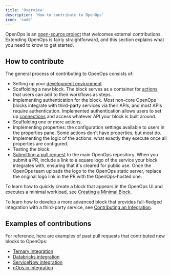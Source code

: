 ```yaml
---
title: 'Overview'
description: 'How to contribute to OpenOps'
icon: 'code'
---
```


OpenOps is an [open-source project](https://github.com/openops-cloud/openops) that welcomes external contributions. Extending OpenOps is fairly straightforward, and this section explains what you need to know to get started.

## How to contribute

The general process of contributing to OpenOps consists of:
* Setting up your [development environment](/contributing/development-environment/).
* Scaffolding a new block. The block serves as a container for [actions](/workflow-management/actions/) that users can add to their workflows as steps.
* Implementing authentication for the block. Most non-core OpenOps blocks integrate with third-party services via their APIs, and most APIs require authentication. Implemented authentication allows users to set up [connections](/cloud-access/access-levels-permissions/) and access whatever API your block is built around.
* Scaffolding one or more actions.
* Implementing properties: the configuration settings available to users in the properties pane. Some actions don't have properties, but most do.
* Implementing the logic of the actions: what exactly they execute once all properties are configured.
* Testing the block.
* [Submitting a pull request](https://github.com/openops-cloud/openops/blob/main/CONTRIBUTING.md) to the main OpenOps repository. When you submit a PR, include a link to a square logo of the service your block integrates with, ensuring that it's cleared for public use. Once the OpenOps team uploads the logo to the OpenOps static server, replace the original logo link in the PR with the OpenOps-hosted one.

To learn how to quickly create a block that appears in the OpenOps UI and executes a minimal workload, see [Creating a Minimal Block](/contributing/creating-a-minimal-block/).

To learn how to develop a more advanced block that provides full-fledged integration with a third-party service, see [Contributing an Integration](/contributing/contributing-an-integration/).

## Examples of contributions

For reference, here are examples of past pull requests that contributed new blocks to OpenOps:
* [Ternary integration](https://github.com/openops-cloud/openops/pull/326)
* [Databricks integration](https://github.com/openops-cloud/openops/pull/434)
* [ServiceNow integration](https://github.com/openops-cloud/openops/pull/1078)
* [nOps.io integration](https://github.com/openops-cloud/openops/pull/1403)
